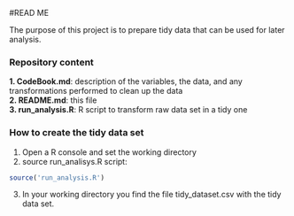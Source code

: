 #READ ME

The purpose of this project is to prepare tidy data that can be used for later analysis. 

### Repository content  

**1. CodeBook.md**: description of the variables, the data, and any transformations performed to clean up the data  
**2. README.md**: this file  
**3. run_analysis.R**: R script to transform raw data set in a tidy one  

### How to create the tidy data set  

1. Open a R console and set the working directory   
2. source run_analisys.R script:

```r
source('run_analysis.R')
```
3. In your working directory you find the file tidy_dataset.csv with the tidy data set.  
